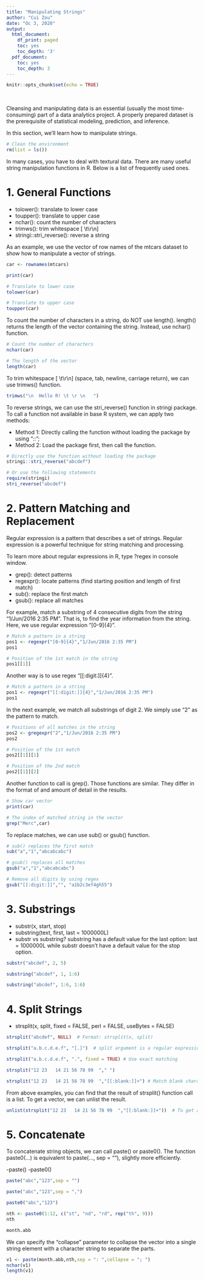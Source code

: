 ---
title: "Manipulating Strings"
author: "Cui Zou"
date: "Oc 3, 2020"
output:
  html_document:
    df_print: paged
    toc: yes
    toc_depth: '3'
  pdf_document:
    toc: yes
    toc_depth: 3
---

```{r setup, include=FALSE}
knitr::opts_chunk$set(echo = TRUE)
```

&nbsp;
&nbsp;


\newpage

Cleansing and manipulating data is an essential (usually the most time-consuming) part of a data analytics project. A properly prepared dataset is the prerequisite of statistical modeling, prediction, and inference. 

In this section, we'll learn how to manipulate strings.

```{r}
# Clean the environment
rm(list = ls())
```

In many cases, you have to deal with textural data. There are many useful string manipulation functions in R. Below is a list of frequently used ones.

# 1. General Functions

- tolower(): translate to lower case
- toupper(): translate to upper case
- nchar(): count the number of characters
- trimws(): trim whitespace [ \\t\\r\\n]
- stringi::stri_reverse(): reverse a string

As an example, we use the vector of row names of the mtcars dataset to show how to manipulate a vector of strings.

```{r}
car <- rownames(mtcars)

print(car)
```

```{r}
# Translate to lower case
tolower(car)
```

```{r}
# Translate to upper case
toupper(car)

```

To count the number of characters in a string, do NOT use length(). length() returns the length of the vector containing the string. Instead, use nchar() function.

```{r}
# Count the number of characters
nchar(car)

```

```{r}
# The length of the vector
length(car)

```

To trim whitespace [ \\t\\r\\n] (space, tab, newline, carriage return), we can use trimws() function.

```{r}
trimws("\n  Hello R! \t \r \n   ")

```

To reverse strings, we can use the stri_reverse() function in stringi package. To call a function not available in base R system, we can apply two methods: 

- Method 1: Directly calling the function without loading the package by using "::";
- Method 2: Load the package first, then call the function.


```{r}
# Directly use the function without loading the package
stringi::stri_reverse("abcdef")  

```

```{r}
# Or use the following statements
require(stringi)
stri_reverse("abcdef")
```


# 2. Pattern Matching and Replacement

Regular expression is a pattern that describes a set of strings. Regular expression is a powerful technique for string matching and processing.

To learn more about regular expressions in R, type ?regex in console window.

- grep(): detect patterns
- regexpr(): locate patterns (find starting position and length of first match)
- sub(): replace the first match
- gsub(): replace all matches

For example, match a substring of 4 consecutive digits from the string "1/Jun/2016 2:35 PM". That is, to find the year information from the string. Here, we use regular expression "[0-9]{4}".

```{r}
# Match a pattern in a string
pos1 <- regexpr("[0-9]{4}","1/Jun/2016 2:35 PM")
pos1

```

```{r}
# Position of the 1st match in the string
pos1[[1]]
```

Another way is to use regex "[[:digit:]]{4}".

```{r}
# Match a pattern in a string
pos1 <- regexpr("[[:digit:]]{4}","1/Jun/2016 2:35 PM")
pos1

```

In the next example, we match all substrings of digit 2. We simply use "2" as the pattern to match.

```{r}
# Positions of all matches in the string
pos2 <- gregexpr("2","1/Jun/2016 2:35 PM")
pos2
```

```{r}
# Position of the 1st match
pos2[[1]][1]

```

```{r}
# Position of the 2nd match
pos2[[1]][2]

```

Another function to call is grep(). Those functions are similar. They differ in the format of and amount of detail in the results.

```{r}
# Show car vector
print(car)

```


```{r}
# The index of matched string in the vector 
grep("Merc",car)

```


To replace matches, we can use sub() or gsub() function.

```{r}
# sub() replaces the first match
sub("a","1","abcabcabc")

```

```{r}
# gsub() replaces all matches
gsub("a","1","abcabcabc") 

```

```{r}
# Remove all digits by using regex
gsub("[[:digit:]]","", "a1b2c3ef4gh55") 

```

# 3. Substrings

- substr(x, start, stop)
- substring(text, first, last = 1000000L)
- substr vs substring?  substring has a default value for the last option: last = 1000000L while substr doesn't have a default value for the stop option.

```{r}
substr("abcdef", 2, 5)

```

```{r}
substring("abcdef", 1, 1:6)

```

```{r}
substring("abcdef", 1:6, 1:6)
```


# 4. Split Strings

- strsplit(x, split, fixed = FALSE, perl = FALSE, useBytes = FALSE)

```{r}
strsplit("abcdef", NULL)  # Format: strsplit(x, split)

```

```{r}
strsplit("a.b.c.d.e.f", "[.]")  # split argument is a regular expression

```

```{r}
strsplit("a.b.c.d.e.f", ".", fixed = TRUE) # Use exact matching

```

```{r}
strsplit("12 23   14 21 56 78 99  "," ")

```

```{r}
strsplit("12 23   14 21 56 78 99  ","[[:blank:]]+") # Match blank characters one or more times

```

From above examples, you can find that the result of strsplit() function call is a list. To get a vector, we can unlist the result.

```{r}
unlist(strsplit("12 23   14 21 56 78 99  ","[[:blank:]]+"))  # To get a vector
```


# 5. Concatenate

To concatenate string objects, we can call paste() or paste0(). The function paste0(...) is equivalent to paste(..., sep = ""), slightly more efficiently.

-paste()
-paste0()

```{r}
paste("abc","123",sep = "")

```

```{r}
paste("abc","123",sep = ",")

```

```{r}
paste0("abc","123")

```

```{r}
nth <- paste0(1:12, c("st", "nd", "rd", rep("th", 9)))
nth

```

```{r}
month.abb

```

We can specify the "collapse" parameter to collapse the vector into a single string element with a character string to separate the parts.

```{r}
v1 <- paste(month.abb,nth,sep = ": ",collapse = "; ")
nchar(v1)
length(v1)
```
